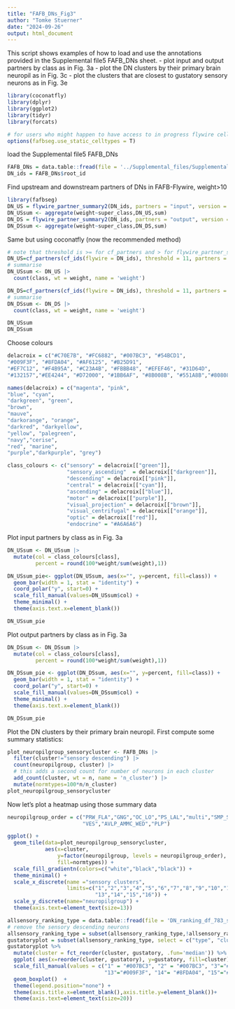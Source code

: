 ```yaml
---
title: "FAFB_DNs_Fig3"
author: "Tomke Stuerner"
date: "2024-09-26"
output: html_document
---
```

This script shows examples of how to load and use the annotations provided in the Supplemental file5 FAFB_DNs sheet.
- plot input and output partners by class as in Fig. 3a
- plot the DN clusters by their primary brain neuropil as in Fig. 3c
- plot the clusters that are closest to gustatory sensory neurons as in Fig. 3e

```r
library(coconatfly)
library(dplyr)
library(ggplot2)
library(tidyr)
library(forcats)
```


```r
# for users who might happen to have access to in progress flywire cell types
options(fafbseg.use_static_celltypes = T)
```


load the Supplemental file5 FAFB_DNs
```r
FAFB_DNs = data.table::fread(file = '../Supplemental_files/Supplemental_file5_FAFB_DNs.tsv')
DN_ids = FAFB_DNs$root_id
```

Find upstream and downstream partners of DNs in FAFB-Flywire, weight>10
```r
library(fafbseg)
DN_US = flywire_partner_summary2(DN_ids, partners = "input", version = 783,threshold=10)
DN_USsum <- aggregate(weight~super_class,DN_US,sum) 
DN_DS = flywire_partner_summary2(DN_ids, partners = "output", version = 783, threshold=10)
DN_DSsum <- aggregate(weight~super_class,DN_DS,sum) 
```

Same but using coconatfly (now the recommended method)
```r
# note that threshold is >= for cf_partners and > for flywire_partner_summary2
DN_US=cf_partners(cf_ids(flywire = DN_ids), threshold = 11, partners = 'in')
# summarise 
DN_USsum <- DN_US |> 
  count(class, wt = weight, name = 'weight')

DN_DS=cf_partners(cf_ids(flywire = DN_ids), threshold = 11, partners = 'out')
# summarise 
DN_DSsum <- DN_DS |> 
  count(class, wt = weight, name = 'weight')

DN_USsum
DN_DSsum
```

Choose colours
```r
delacroix = c("#C70E7B", "#FC6882", "#007BC3", "#54BCD1",
"#009F3F", "#8FDA04", "#AF6125", "#B25D91",
"#EF7C12", "#F4B95A", "#C23A4B", "#FBBB48", "#EFEF46", "#31D64D",
"#132157","#EE4244", "#D72000", "#1BB6AF", "#8B008B", "#551A8B","#808080")

names(delacroix) = c("magenta", "pink",
"blue", "cyan",
"darkgreen", "green",
"brown",
"mauve",
"darkorange", "orange",
"darkred", "darkyellow",
"yellow", "palegreen",
"navy","cerise",
"red", "marine",
"purple","darkpurple", "grey")

class_colours <- c("sensory" = delacroix[["green"]],
                   "sensory_ascending"  = delacroix[["darkgreen"]],
                   "descending" = delacroix[["pink"]],
                   "central" = delacroix[["cyan"]],
                   "ascending" = delacroix[["blue"]],
                   "motor" = delacroix[["purple"]],
                   "visual_projection" = delacroix[["brown"]],
                   "visual_centrifugal" = delacroix[["orange"]],
                   "optic" = delacroix[["red"]],
                   "endocrine" = "#A6A6A6")
```

Plot input partners by class as in Fig. 3a
```r
DN_USsum <- DN_USsum |> 
  mutate(col = class_colours[class],
         percent = round(100*weight/sum(weight),1))

DN_USsum_pie<- ggplot(DN_USsum, aes(x="", y=percent, fill=class)) +
  geom_bar(width = 1, stat = "identity") +
  coord_polar("y", start=0) +
  scale_fill_manual(values=DN_USsum$col) +
  theme_minimal() +
  theme(axis.text.x=element_blank()) 

DN_USsum_pie
```
Plot output partners by class as in Fig. 3a
```r
DN_DSsum <- DN_DSsum |> 
  mutate(col = class_colours[class],
         percent = round(100*weight/sum(weight),1))

DN_DSsum_pie <- ggplot(DN_DSsum, aes(x="", y=percent, fill=class)) +
  geom_bar(width = 1, stat = "identity") + 
  coord_polar("y", start=0) +
  scale_fill_manual(values=DN_DSsum$col) +  
  theme_minimal() +
  theme(axis.text.x=element_blank()) 

DN_DSsum_pie
```

Plot the DN clusters by their primary brain neuropil. First compute some
summary statistics:
```r
plot_neuropilgroup_sensorycluster <- FAFB_DNs |> 
  filter(cluster!="sensory descending") |> 
  count(neuropilgroup, cluster) |> 
  # this adds a second count for number of neurons in each cluster
  add_count(cluster, wt = n, name = 'n_cluster') |> 
  mutate(normtypes=100*n/n_cluster)
plot_neuropilgroup_sensorycluster
```

Now let's plot a heatmap using those summary data
```r
neuropilgroup_order = c("PRW_FLA","GNG","OC_LO","PS_LAL","multi","SMP_SLP",
                        "VES","AVLP_AMMC_WED","PLP")

ggplot() + 
  geom_tile(data=plot_neuropilgroup_sensorycluster, 
            aes(x=cluster, 
                y=factor(neuropilgroup, levels = neuropilgroup_order),
                fill=normtypes)) +
  scale_fill_gradientn(colors=c("white","black","black")) +
  theme_minimal() +
  scale_x_discrete(name ="sensory clusters",
                   limits=c("1","2","3","4","5","6","7","8","9","10","11","12",
                            "13","14","15","16")) +
  scale_y_discrete(name="neuropilgroup") +
  theme(axis.text=element_text(size=13))
```


```r
allsensory_ranking_type = data.table::fread(file = 'DN_ranking_df_783_sensory_combined_byDNtype.tsv')
# remove the sensory descending neurons
allsensory_ranking_type = subset(allsensory_ranking_type,!allsensory_ranking_type$cluster =="sensory descending")
gustatoryplot = subset(allsensory_ranking_type, select = c("type", "cluster", "gustatory"))
gustatoryplot %>%
  mutate(cluster = fct_reorder(cluster, gustatory, .fun='median')) %>%
  ggplot( aes(x=reorder(cluster, gustatory), y=gustatory, fill=cluster)) + 
  scale_fill_manual(values = c("1" = "#007BC3", "2" = "#007BC3", "3"="#8B008B", "4"="#8B008B", "5"="#132157" , "6" = "#54BCD1", "7"= "#8FDA04", "8"= "#8FDA04", "9"= "#8FDA04", "10"="#8B008B", "11"="#8B008B", "12"="#8B008B", 
                               "13"="#009F3F", "14"= "#8FDA04", "15"="#8B008B", "16"= "#8FDA04", "sensory descending" = "black"))+
  geom_boxplot()  +
  theme(legend.position="none") +
  theme(axis.title.x=element_blank(),axis.title.y=element_blank())+
  theme(axis.text=element_text(size=20))

```
